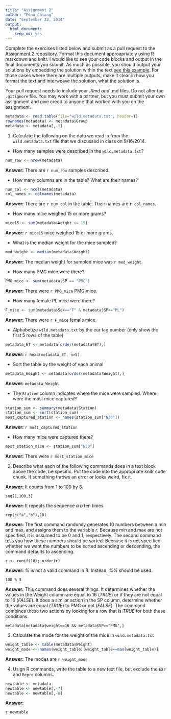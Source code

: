 ```yaml
---
title: "Assignment 2"
author: "Edna Chiang"
date: "September 22, 2014"
output:
  html_document:
    keep_md: yes
---
```


Complete the exercises listed below and submit as a pull request to the [Assignment 2 repository](http://www.github.com/microbialinformatics/assignment02).  Format this document approapriately using R markdown and knitr. I would like to see your code blocks and output in the final documents you submit. As much as possible, you should output your solutions by embedding the solution within the text [see this example](https://github.com/microbialinformatics/assignment02/blob/master/example.Rmd). For those cases where there are multiple outputs, make it clear in how you format the text and interweave the solution, what the solution is.

Your pull request needs to include your *.Rmd and *.md files. Do not alter the `.gitignore` file. You may work with a partner, but you must submit your own assignment and give credit to anyone that worked with you on the assignment.

```r
metadata <- read.table(file="wild.metadata.txt", header=T)
rownames(metadata) <- metadata$Group
metadata <- metadata[,-1]
```

1.  Calculate the following on the data we read in from the `wild.metadata.txt` file that we discussed in class on 9/16/2014.

  * How many samples were described in the `wild.metadata.txt`?
  
  ```r
  num_row <- nrow(metadata)
  ```
  
  **Answer:** There are `r num_row` samples described.
  
  
  * How many columns are in the table? What are their names?
  
  
  ```r
  num_col <- ncol(metadata)
  col_names <- colnames(metadata)
  ```
  
  **Answer:** There are `r num_col` in the table. Their names are `r col_names`.
  
  
  * How many mice weighed 15 or more grams?
  
  ```r
  mice15 <- sum(metadata$Weight >= 15)
  ```
  
  **Answer:** `r mice15` mice weighed 15 or more grams.
  
  
  * What is the median weight for the mice sampled?
  
  ```r
  med_weight <- median(metadata$Weight)
  ```
  
  **Answer:** The median weight for sampled mice was `r med_weight`.
  
  
  * How many PMG mice were there?
  
  ```r
  PMG_mice <- sum(metadata$SP == "PMG")
  ```
  
  **Answer:** There were `r PMG_mice` PMG mice.
  
  
  * How many female PL mice were there?
  
  ```r
  F_mice <- sum(metadata$Sex=="F" & metadata$SP=="PL")
  ```
  
  **Answer:** There were `r F_mice` female mice.
  
  
  * Alphabetize `wild.metadata.txt` by the ear tag number (only show the first 5 rows of the table)
  
  ```r
  metadata_ET <- metadata[order(metadata$ET),]
  ```
  
  **Answer:** `r head(metadata_ET, n=5)`
  
  
  * Sort the table by the weight of each animal
  
  ```r
  metadata_Weight <- metadata[order(metadata$Weight),]
  ```
  
  **Answer:** `metadata_Weight`
  
  
  * The `Station` column indicates where the mice were sampled. Where were the most mice captured?
  
  ```r
  station_sum <- summary(metadata$Station)
  station_sum <- sort(station_sum)
  most_captured_station <- names(station_sum["N20"])
  ```
  
  **Answer:** `r most_captured_station`
  
  
  * How many mice were captured there?
  
  ```r
  most_station_mice <- station_sum["N20"]
  ```
  
  **Answer:** There were `r most_station_mice`


2.	Describe what each of the following commands does in a text block above the code, be specific. Put the code into the appropriate knitr code chunk. If something throws an error or looks weird, fix it.


**Answer:** It counts from 1 to 100 by 3.


```
seq(1,100,3)
```



**Answer:** It repeats the sequence *a b* ten times.


```
rep(c("a","b"),10)
```




**Answer:** The first command randomly generates 10 numbers between a min and max, and assigns them to the variable *r*. Because min and max are not specified, it is assumed to be 0 and 1, respectively. The second command tells you how these numbers should be sorted. Because it is not specified whether we want the numbers to be sorted ascending or descending, the command defaults to ascending.

```
r <- runif(10); order(r)
```



**Answer:** *%* is not a valid command in R. Instead, *%%* should be used.

```
100 % 3
```

**Answer:** This command does several things. It determines whether the values in the Weight column are equal to 16 (*TRUE*) or if they are not equal to 16 (*FALSE*). It does a similar action in the SP column, determine whether the values are equal (*TRUE*) to PMG or not (*FALSE*). The command combines these two actions by looking for a row that is *TRUE* for both these conditions.

```
metadata[metadata$weight==16 && metadata$SP=="PMG",]
```


3.	Calculate the mode for the weight of the mice in `wild.metadata.txt`

```r
weight_table <- table(metadata$Weight)
weight_mode <- names(weight_table)[weight_table==max(weight_table)]
```

**Answer:** The modes are `r weight_mode`


4.	Usign R commands, write the table to a new text file, but exclude the `Ear` and `Repro` columns.

```r
newtable <- metadata
newtable <- newtable[,-7]
newtable <- newtable[,-8]
```

**Answer:**

`r newtable`


